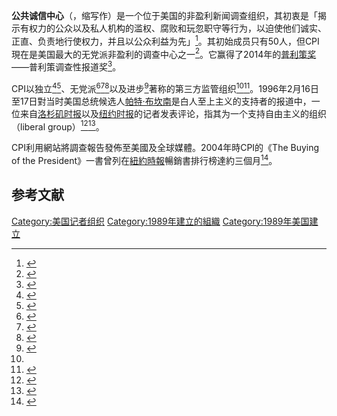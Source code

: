 {{Infobox non-profit
| name = 公共誠信中心
| image = CPI logo.svg
| type = [[501(c)(3)|501(c)(3)]]
| tax_id = 54-1512177 
| founded_date = {{start date and age|1989|03}}
| founder = [[Charles_Lewis_(journalist)|Charles Lewis]]
| location = [[華盛頓哥倫比亞特區|華盛頓哥倫比亞特區]]
| origins =
| key_people = Peter Bale（執行長）
| area_served =
| focus = 新聞調查
| method = 基金會與成員支持
| revenue =
| endowment =
| num_volunteers =
| num_employees =
| num_members =
| owner =
| slogan =
| homepage = {{URL|https://www.publicintegrity.org}}
| dissolved =
| footnotes =
}}

'''公共诚信中心'''（{{lang-en|'''Center for Public Integrity'''}}，缩写作{{lang|en|'''CPI'''}}）是一个位于美国的非盈利新闻调查组织，其初衷是「揭示有权力的公众以及私人机构的滥权、腐败和玩忽职守等行为，以迫使他们诚实、正直、负责地行使权力，并且以公众利益为先」<ref name="about">{{cite web |url=http://www.iwatchnews.org/about |title=About The Center for Public Integrity |accessdate=2012-06-09 |work=Center for Public Integrity |deadurl=yes |archiveurl=https://web.archive.org/web/20120603161449/http://www.iwatchnews.org/about |archivedate=2012-06-03 }}</ref>。其初始成员只有50人，但CPI現在是美国最大的无党派非盈利的调查中心之一<ref name="huff">{{cite web |url=http://www.poynter.org/latest-news/mediawire/155573/cpi-reduces-staff-to-compensate-for-2-million-budget-hole/ |title=PI reduces staff to compensate for $2 million budget hole |accessdate=2012-06-09 |date=December 9, 2011 |publisher=Poynter Institute |archive-date=2013-06-18 |archive-url=https://www.webcitation.org/6HSJhptwY?url=http://www.poynter.org/latest-news/mediawire/155573/cpi-reduces-staff-to-compensate-for-2-million-budget-hole/ |dead-url=no }}</ref>。它赢得了2014年的[[普利策奖|普利策奖]]——普利策调查性报道奖<ref name="Pulitzer.org">{{cite web |url=http://www.pulitzer.org/citation/2014-Investigative-Reporting |title=The 2014 Pulitzer Prize Winners Investigative Reporting |accessdate=2014-07-29 |work=[[普立茲獎|Pulitzer.org]] |archive-date=2016-01-15 |archive-url=https://web.archive.org/web/20160115113338/http://www.pulitzer.org/citation/2014-Investigative-Reporting |dead-url=no }}</ref>。

CPI以独立<ref name="NYT_2006">{{cite web |url=http://www.nytimes.com/2006/06/21/opinion/21Wed3.html |title=Razzle-Dazzle 'Em Ethics Reform |accessdate=27 November 2015 |date=26 June 2016 |publisher=New York Times |archive-date=2020-11-21 |archive-url=https://web.archive.org/web/20201121061550/https://www.nytimes.com/2006/06/21/opinion/21Wed3.html |dead-url=no }}</ref><ref name="AP_1996_">{{cite news |title = Buchanan Campaign Chief Has Milita Ties |last=Galvin |first=Kevin |date=1996 |agency=Associated Press }}</ref>、无党派<ref name="NYT_2012">{{Cite web |url=http://www.nytimes.com/2012/03/20/opinion/the-states-get-a-poor-report-card.html |title=The States Get a Poor Report Card |accessdate=27 November 2015 |date=19 March 2012 |publisher=New York Times |archive-date=2020-11-11 |archive-url=https://web.archive.org/web/20201111171048/http://www.nytimes.com/2012/03/20/opinion/the-states-get-a-poor-report-card.html |dead-url=no }}</ref><ref>{{cite news |url=http://articles.philly.com/1996-02-16/news/25655765_1_larry-pratt-insider-advisers-outsider |title=`Outsider' Runs Filled With `Insider' Advisers |last=Goldstein |first=Steve |date=1996-02-16 |newspaper=Philadelphia Inquirer |accessdate=19 June 2013 |archive-date=2016-03-03 |archive-url=https://web.archive.org/web/20160303193813/http://articles.philly.com/1996-02-16/news/25655765_1_larry-pratt-insider-advisers-outsider |dead-url=no }}</ref><ref name="FAQ">{{cite web |url=http://www.iwatchnews.org/about/our-organization/frequently-asked-questions |title=Frequently Asked Questions |accessdate=2012-06-09 |work=Center for Public Integrity |deadurl=yes |archiveurl=https://web.archive.org/web/20120615050642/http://www.iwatchnews.org/about/our-organization/frequently-asked-questions |archivedate=2012-06-15 }}</ref>以及进步<ref name="fair.org">{{cite web |url=http://www.fair.org/index.php?page=1149 |title=Spectrum Narrows Further in 2002: Progressive, domestic think tanks see drop |accessdate=2012-06-09 |date=July–August 2003 |work=Fairness and Accuracy in Reporting |archive-date=2012-10-27 |archive-url=https://web.archive.org/web/20121027053217/http://www.fair.org/index.php?page=1149 |dead-url=no }}</ref>著称的第三方监管组织<ref name="NYT_2012"/><ref name="NYT_2015">{{cite web |url=http://www.nytimes.com/politics/first-draft/2015/09/10/bernie-sanders-has-a-fan-in-the-james-bond-actor-daniel-craig/ |title=Bernie Sanders Has a Fan in the James Bond Actor Daniel Craig |accessdate=27 November 2015 |author=Rappeport, Alan |date=9 October 2015 |publisher=New York Times |archive-date=2020-12-09 |archive-url=https://web.archive.org/web/20201209115853/https://www.nytimes.com/politics/first-draft/2015/09/10/bernie-sanders-has-a-fan-in-the-james-bond-actor-daniel-craig/ |dead-url=no }}</ref>。1996年2月16日至17日對当时美国总统候选人[[帕特·布坎南|帕特·布坎南]]是白人至上主义的支持者的报道中，一位来自[[洛杉矶时报|洛杉矶时报]]以及[[纽约时报|纽约时报]]的记者发表评论，指其为一个支持自由主义的组织（liberal group）<ref name="LATimes">{{cite news|url=http://articles.latimes.com/print/1996-02-16/news/mn-36754_1_pat-buchanan|title=Buchanan Aide Suspended Over Hate Group Ties|last=Broder|first=John|date=1996-02-16|work=[[洛杉磯時報|洛杉磯時報]]|accessdate=2001-01-31|archive-date=2013-01-27|archive-url=https://archive.is/20130127230909/http://articles.latimes.com/print/1996-02-16/news/mn-36754_1_pat-buchanan|dead-url=no}}</ref><ref name="NYT">{{cite news|url=http://www.nytimes.com/1996/02/17/opinion/mr-buchanan-stumbles.html|title=Mr. Buchanan Stumbles|date=1996-02-17|work=[[紐約時報|紐約時報]]|accessdate=2001-01-31|archive-date=2020-09-04|archive-url=https://web.archive.org/web/20200904060649/https://www.nytimes.com/1996/02/17/opinion/mr-buchanan-stumbles.html|dead-url=no}}</ref>。

CPI利用網站將調查報告發佈至美國及全球媒體。2004年時CPI的《The Buying of the President》一書曾列在[[紐約時報|紐約時報]]暢銷書排行榜達約三個月<ref name="growing importance">{{cite news | last = Lewis | first = Charles | url = http://shorensteincenter.org/wp-content/uploads/2012/03/2007_03_lewis.pdf | title = The Growing Importance of Non-Profit Journalism | publisher = The Joan Shorenstein Center on the Press, Politics and Public Policy | format = PDF | date = 2007-04-01 | accessdate = 2016-04-06 | language = en | archive-date = 2020-09-22 | archive-url = https://web.archive.org/web/20200922015951/https://shorensteincenter.org/wp-content/uploads/2012/03/2007_03_lewis.pdf | dead-url = no }}</ref>。

== 参考文献 ==
{{Reflist|30em}}

[[Category:美国记者组织|Category:美国记者组织]]
[[Category:1989年建立的組織|Category:1989年建立的組織]]
[[Category:1989年美国建立|Category:1989年美国建立]]